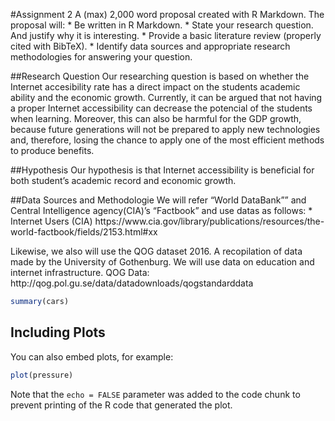#Assignment 2
  A (max) 2,000 word proposal created with R Markdown.
The proposal will:
* Be written in R Markdown.
* State your research question. And justify why it is interesting.
* Provide a basic literature review (properly cited with BibTeX).
* Identify data sources and appropriate research methodologies for answering your question.

##Research Question
  Our researching question is based on whether the Internet accesibility rate has a direct impact on the students academic ability and the economic growth. Currently, it can be argued that not having a proper Internet accessibility can decrease the potencial of the students when learning. Moreover, this can also be harmful for the GDP growth, because future generations will not be prepared to apply new technologies and, therefore, losing the chance to apply one of the most efficient methods to produce benefits.

##Hypothesis
  Our hypothesis is that Internet accessibility is beneficial for both student's academic record and economic growth.

##Data Sources and Methodologie
  We will refer "World DataBank"" and Central Intelligence agency(CIA)'s "Factbook" and  use datas as follows:
* Internet Users (CIA)
https://www.cia.gov/library/publications/resources/the-world-factbook/fields/2153.html#xx

Likewise, we also will use the QOG dataset 2016. A recopilation of data made by the University of Gothenburg. We will use data on education and internet infrastructure.
QOG Data: http://qog.pol.gu.se/data/datadownloads/qogstandarddata





```r
summary(cars)
```

## Including Plots

You can also embed plots, for example:

```r
plot(pressure)
```

Note that the `echo = FALSE` parameter was added to the code chunk to prevent printing of the R code that generated the plot.
